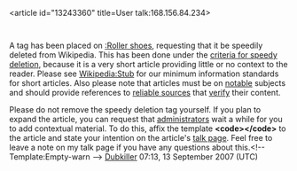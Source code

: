 <article id="13243360" title=User talk:168.156.84.234>
	<talkpage id="13243360" title="User talk:168.156.84.234">


A tag has been placed on [[:Roller shoes]], requesting that it be speedily deleted from Wikipedia. This has been done under the [[WP:CSD#Articles|criteria for speedy deletion]], because it is a very short article providing little or no context to the reader. Please see [[Wikipedia:Stub#Essential information about stubs|Wikipedia:Stub]] for our minimum information standards for short articles. Also please note that articles must be on [[Wikipedia:Notability|notable]] subjects and should provide references to [[Wikipedia:Reliable sources|reliable sources]] that [[Wikipedia:Verifiability|verify]] their content. 

Please do not remove the speedy deletion tag yourself. If you plan to expand the article, you can request that [[Wikipedia:Administrators|administrators]] wait a while for you to add contextual material.  To do this, affix the template '''&lt;code&gt;{{tl|hangon}}&lt;/code&gt;''' to the article and state your intention on the article's [[Help:Talk page|talk page]]. Feel free to leave a note on my talk page if you have any questions about this.&lt;!-- Template:Empty-warn --&gt; [[User:Dubkiller|Dubkiller]] 07:13, 13 September 2007 (UTC)
	</talkpage>
</article>